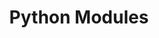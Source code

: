 ---
title: Python Modules
description: This is an Introduction to Python Syntax
slug: basic-concepts/python-modules
sidebar:
  order: 73
---